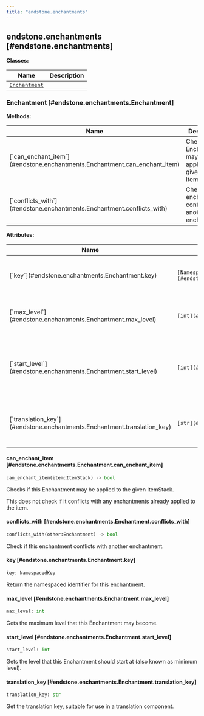 ```yaml
---
title: "endstone.enchantments"
---
```


## endstone.enchantments [#endstone.enchantments]

**Classes:**

Name | Description
---- | -----------
[`Enchantment`](#endstone.enchantments.Enchantment) |

### Enchantment [#endstone.enchantments.Enchantment]

<div className="pl-[2em] mt-[1.25em]">

**Methods:**

<table>
<thead>
   <tr>
      <th>Name</th>
      <th>Description</th>
   </tr>
</thead>
<tbody>
    <tr key="can_enchant_item">
        <td>[`can_enchant_item`](#endstone.enchantments.Enchantment.can_enchant_item)</td>
        <td>Checks if this Enchantment may be applied to the given ItemStack.</td>
    </tr>
    <tr key="conflicts_with">
        <td>[`conflicts_with`](#endstone.enchantments.Enchantment.conflicts_with)</td>
        <td>Check if this enchantment conflicts with another enchantment.</td>
    </tr></tbody>
</table>

**Attributes:**

<table>
<thead>
   <tr>
      <th>Name</th>
      <th>Type</th>
      <th>Description</th>
   </tr>
</thead>
<tbody>
    <tr key="key">
        <td>[`key`](#endstone.enchantments.Enchantment.key)</td>
        <td><code className="nextra-code">[NamespacedKey](#endstone._internal.endstone_python.NamespacedKey)</code></td>
        <td>Return the namespaced identifier for this enchantment.</td>
    </tr>
    <tr key="max_level">
        <td>[`max_level`](#endstone.enchantments.Enchantment.max_level)</td>
        <td><code className="nextra-code">[int](#int)</code></td>
        <td>Gets the maximum level that this Enchantment may become.</td>
    </tr>
    <tr key="start_level">
        <td>[`start_level`](#endstone.enchantments.Enchantment.start_level)</td>
        <td><code className="nextra-code">[int](#int)</code></td>
        <td>Gets the level that this Enchantment should start at (also known as minimum level).</td>
    </tr>
    <tr key="translation_key">
        <td>[`translation_key`](#endstone.enchantments.Enchantment.translation_key)</td>
        <td><code className="nextra-code">[str](#str)</code></td>
        <td>Get the translation key, suitable for use in a translation component.</td>
    </tr></tbody>
</table>

#### can_enchant_item [#endstone.enchantments.Enchantment.can_enchant_item]

```python
can_enchant_item(item:ItemStack) -> bool
```

Checks if this Enchantment may be applied to the given ItemStack.

This does not check if it conflicts with any enchantments already applied to the item.

#### conflicts_with [#endstone.enchantments.Enchantment.conflicts_with]

```python
conflicts_with(other:Enchantment) -> bool
```

Check if this enchantment conflicts with another enchantment.

#### key [#endstone.enchantments.Enchantment.key]

```python
key: NamespacedKey
```

Return the namespaced identifier for this enchantment.

#### max_level [#endstone.enchantments.Enchantment.max_level]

```python
max_level: int
```

Gets the maximum level that this Enchantment may become.

#### start_level [#endstone.enchantments.Enchantment.start_level]

```python
start_level: int
```

Gets the level that this Enchantment should start at (also known as minimum level).

#### translation_key [#endstone.enchantments.Enchantment.translation_key]

```python
translation_key: str
```

Get the translation key, suitable for use in a translation component.

</div>
